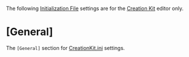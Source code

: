 The following [[Initialization File]] settings are for the [[Creation Kit]] editor only.


= [General] =
The <Code>[General]</Code> section for [[CreationKit.ini]] settings.
<BR>
{{Editor:INI:General:bWarnOnRemoveInvalidMod}}<BR>
{{Editor:INI:General:strPluginsFileHeader}}<BR>
{{Editor:INI:General:sDefaultAPPrefixString}}<BR>
{{Editor:INI:General:sPropertyModLayoutFile}}<BR>
{{Editor:INI:General:bUpdateMaterialSwapIndexesOnInit}}<BR>
{{Editor:INI:General:bRenamePropertiesOnMaterialSwap}}<BR>
{{Editor:INI:General:sPushHostName}}<BR>
{{Editor:INI:General:sPushXboxOneConsoleIP}}<BR>
{{Editor:INI:General:sPushXboxOneFileDir}}<BR>
{{Editor:INI:General:sPushXboxDebugIP}}<BR>
{{Editor:INI:General:fPowerArmorWorkbenchMaxPowerArmorDistance}}<BR>
{{Editor:INI:General:bDebugDismemberments}}<BR>
{{Editor:INI:General:fDefaultSplineColorR}}<BR>
{{Editor:INI:General:fDefaultSplineColorG}}<BR>
{{Editor:INI:General:fDefaultSplineColorB}}<BR>
{{Editor:INI:General:fDefaultSplineWindSensibility}}<BR>
{{Editor:INI:General:fDefaultSplineFlexibility}}<BR>
{{Editor:INI:General:bGeneratePreCombinedGeometryPreVis}}<BR>
{{Editor:INI:General:bThrowProcessCompleteExceptions}}<BR>
{{Editor:INI:General:bEnableDialogueExportLogging}}<BR>
{{Editor:INI:General:bDialogueExportCheckFileExists}}<BR>
{{Editor:INI:General:sExternalVoiceFilePath1}}<BR>
{{Editor:INI:General:sExternalVoiceFilePath2}}<BR>
{{Editor:INI:General:sExternalVoiceFilePath3}}<BR>
{{Editor:INI:General:sExternalVoiceFilePath4}}<BR>
{{Editor:INI:General:sExternalVoiceFilePath5}}<BR>
{{Editor:INI:General:bMustConfirmDialogueExport}}<BR>
{{Editor:INI:General:uAmbientScalarNegX}}<BR>
{{Editor:INI:General:uAmbientScalarPosX}}<BR>
{{Editor:INI:General:uAmbientScalarNegY}}<BR>
{{Editor:INI:General:uAmbientScalarPosY}}<BR>
{{Editor:INI:General:uAmbientScalarNegZ}}<BR>
{{Editor:INI:General:uAmbientScalarPosZ}}<BR>
{{Editor:INI:General:iCurrentTipIndex}}<BR>
{{Editor:INI:General:iEditorTipDelaySeconds}}<BR>
{{Editor:INI:General:iFileSelectorFilterDelay}}<BR>
{{Editor:INI:General:iStandardFilterDelay}}<BR>
{{Editor:INI:General:iLastFindTextTab}}<BR>
{{Editor:INI:General:bLayerDialogIsOpen}}<BR>
{{Editor:INI:General:bMaterialPaletteIsOpen}}<BR>
{{Editor:INI:General:sPerforceFolder:Materials}}<BR>
{{Editor:INI:General:bMorphEditorActorFacialBonesCollapsed}}<BR>
{{Editor:INI:General:bMorphEditorRaceFacialBonesCollapsed}}<BR>
{{Editor:INI:General:iObjectWindowFilterDelay}}<BR>
{{Editor:INI:General:bObjectWindowStartInAll}}<BR>
{{Editor:INI:General:bObjectWindowSaveFilter}}<BR>
{{Editor:INI:General:bObjectWindowShowDeleted}}<BR>
{{Editor:INI:General:bAddInvalidObjectsToTree}}<BR>
{{Editor:INI:General:sPaletteFileName}}<BR>
{{Editor:INI:General:iPickingPreferencesX}}<BR>
{{Editor:INI:General:iPickingPreferencesY}}<BR>
{{Editor:INI:General:iPickingPreferencesW}}<BR>
{{Editor:INI:General:iPickingPreferencesH}}<BR>
{{Editor:INI:General:iPreviewX}}<BR>
{{Editor:INI:General:iPreviewY}}<BR>
{{Editor:INI:General:iPreviewW}}<BR>
{{Editor:INI:General:iPreviewH}}<BR>
{{Editor:INI:General:bTintSelectedObjects}}<BR>
{{Editor:INI:General:bReferencePropertiesDialogIsOpen}}<BR>
{{Editor:INI:General:sReferencePropertiesCatalogOrder}}<BR>
{{Editor:INI:General:bCollapseDisabledRefCategories}}<BR>
{{Editor:INI:General:bInvertCameraRotationX}}<BR>
{{Editor:INI:General:bInvertCameraRotationY}}<BR>
{{Editor:INI:General:bInvertCameraPanX}}<BR>
{{Editor:INI:General:bInvertCameraPanY}}<BR>
{{Editor:INI:General:bRotateCameraAroundLastSelection}}<BR>
{{Editor:INI:General:bBackgroundLoading}}<BR>
{{Editor:INI:General:fCellCameraInitialDistance}}<BR>
{{Editor:INI:General:bEnableVKeyZoom}}<BR>
{{Editor:INI:General:bUnhideAllObjectsOnRefresh}}<BR>
{{Editor:INI:General:fReferenceSnapDistance}}<BR>
{{Editor:INI:General:fSnapPointScreenSize}}<BR>
{{Editor:INI:General:fFlyMoveSpeed}}<BR>
{{Editor:INI:General:fFlyRotSpeed}}<BR>
{{Editor:INI:General:fPrimitiveDrawZSpeed}}<BR>
{{Editor:INI:General:fRaiseObjectDistance}}<BR>
{{Editor:INI:General:bUpdateMNumberForSelected}}<BR>
{{Editor:INI:General:bRenderWindowMemoryUsageFrame}}<BR>
{{Editor:INI:General:uFPSPollFrameCount}}<BR>
{{Editor:INI:General:fMouseScale}}<BR>
{{Editor:INI:General:fMinMouseScale}}<BR>
{{Editor:INI:General:iBorderColorWarningR}}<BR>
{{Editor:INI:General:iBorderColorWarningG}}<BR>
{{Editor:INI:General:iBorderColorWarningB}}<BR>
{{Editor:INI:General:iBorderColorOverLimitR}}<BR>
{{Editor:INI:General:iBorderColorOverLimitG}}<BR>
{{Editor:INI:General:iBorderColorOverLimitB}}<BR>
{{Editor:INI:General:bShowRenderWindowBorderIfOK}}<BR>
{{Editor:INI:General:bCKeyMapsToYAxis}}<BR>
{{Editor:INI:General:iGizmoRadius}}<BR>
{{Editor:INI:General:iLandscapeBrushSizeMin}}<BR>
{{Editor:INI:General:iLandscapeBrushSizeMax}}<BR>
{{Editor:INI:General:iLandscapeBrushEditingLandscapeR}}<BR>
{{Editor:INI:General:iLandscapeBrushEditingLandscapeG}}<BR>
{{Editor:INI:General:iLandscapeBrushEditingLandscapeB}}<BR>
{{Editor:INI:General:iLandscapeBrushColoringVerticesR}}<BR>
{{Editor:INI:General:iLandscapeBrushColoringVerticesG}}<BR>
{{Editor:INI:General:iLandscapeBrushColoringVerticesB}}<BR>
{{Editor:INI:General:iLandscapeBrushSmoothingR}}<BR>
{{Editor:INI:General:iLandscapeBrushSmoothingG}}<BR>
{{Editor:INI:General:iLandscapeBrushSmoothingB}}<BR>
{{Editor:INI:General:iLandscapeBrushFlatteningR}}<BR>
{{Editor:INI:General:iLandscapeBrushFlatteningG}}<BR>
{{Editor:INI:General:iLandscapeBrushFlatteningB}}<BR>
{{Editor:INI:General:iLandscapeBrushDrawingR}}<BR>
{{Editor:INI:General:iLandscapeBrushDrawingG}}<BR>
{{Editor:INI:General:iLandscapeBrushDrawingB}}<BR>
{{Editor:INI:General:iLandscapeBrushRadiusHotkey1}}<BR>
{{Editor:INI:General:iLandscapeBrushRadiusHotkey2}}<BR>
{{Editor:INI:General:iLandscapeBrushRadiusHotkey3}}<BR>
{{Editor:INI:General:iLandscapeBrushRadiusHotkey4}}<BR>
{{Editor:INI:General:iLandscapeBrushRadiusHotkey5}}<BR>
{{Editor:INI:General:iLandscapeBrushRadiusHotkey6}}<BR>
{{Editor:INI:General:iLandscapeBrushRadiusHotkey7}}<BR>
{{Editor:INI:General:iLandscapeBrushRadiusHotkey8}}<BR>
{{Editor:INI:General:iLandscapeBrushRadiusHotkey9}}<BR>
{{Editor:INI:General:iFlattenVertexBofder}}<BR>
{{Editor:INI:General:fDefaultPrimitiveSize}}<BR>
{{Editor:INI:General:bPlaceCreatedRefsAtTarget}}<BR>
{{Editor:INI:General:fPrimitiveScaleFactor}}<BR>
{{Editor:INI:General:fSplineSlacknessDelta}}<BR>
{{Editor:INI:General:bMatchSlopeWhenDragging}}<BR>
{{Editor:INI:General:bSelectAttachRefChildrenWithParent}}<BR>
{{Editor:INI:General:fDefaultBendableSplineSlack}}<BR>
{{Editor:INI:General:fDefaultBendableSplineThickness}}<BR>
{{Editor:INI:General:bRescanBeforeAddingReference}}<BR>
{{Editor:INI:General:fLastSplineSlack}}<BR>
{{Editor:INI:General:fLastSplineThickness}}<BR>
{{Editor:INI:General:iSceneInfoX}}<BR>
{{Editor:INI:General:iSceneInfoY}}<BR>
{{Editor:INI:General:iSceneInfoW}}<BR>
{{Editor:INI:General:iSceneInfoH}}<BR>
{{Editor:INI:General:iShowHideX}}<BR>
{{Editor:INI:General:iShowHideY}}<BR>
{{Editor:INI:General:iShowHideW}}<BR>
{{Editor:INI:General:iShowHideH}}<BR>
{{Editor:INI:General:bShowHideWindowOpen}}<BR>
{{Editor:INI:General:bHideImportantWarnings}}<BR>
{{Editor:INI:General:bSortLoadedCellsAtTop}}<BR>
{{Editor:INI:General:bAddTemporaryRefsToCellView}}<BR>
{{Editor:INI:General:iCellViewSelectionTimerDelay}}<BR>
{{Editor:INI:General:bSelectWorldspaceForRecentCell}}<BR>
{{Editor:INI:General:iRecentCell0}}<BR>
{{Editor:INI:General:iRecentCell1}}<BR>
{{Editor:INI:General:iRecentCell2}}<BR>
{{Editor:INI:General:iRecentCell3}}<BR>
{{Editor:INI:General:iRecentCell4}}<BR>
{{Editor:INI:General:iRecentCell5}}<BR>
{{Editor:INI:General:iRecentCell6}}<BR>
{{Editor:INI:General:iRecentCell7}}<BR>
{{Editor:INI:General:iRecentCell8}}<BR>
{{Editor:INI:General:iRecentCell9}}<BR>
{{Editor:INI:General:bCellViewShowFilteredOnly}}<BR>
{{Editor:INI:General:bCellViewShowSelectedOnly}}<BR>
{{Editor:INI:General:bCellViewShowVisibleOnly}}<BR>
{{Editor:INI:General:bUpdateCellViewToMatchRenderWindow}}<BR>
{{Editor:INI:General:bUseVersionControl}}<BR>
{{Editor:INI:General:bVersionConnectionFailed}}<BR>
{{Editor:INI:General:sNetwork Path}}<BR>
{{Editor:INI:General:bNo3D}}<BR>
{{Editor:INI:General:bEditorHotLoading}}<BR>
{{Editor:INI:General:bEditorHotLoadingXB1}}<BR>
{{Editor:INI:General:bEditorHotLoadingPS4}}<BR>
{{Editor:INI:General:sMaterialEditorPage}}<BR>
{{Editor:INI:General:bAlwaysPushToPCWhenSaving}}<BR>
{{Editor:INI:General:bConvertMessageNewlines}}<BR>
{{Editor:INI:General:bAllowMultipleEditors}}<BR>
{{Editor:INI:General:uEditorStartInteriorID}}<BR>
{{Editor:INI:General:uEditorStartWorldSpaceID}}<BR>
{{Editor:INI:General:sEditorStartingPos}}<BR>
{{Editor:INI:General:sEditorStartingDir0}}<BR>
{{Editor:INI:General:sEditorStartingDir1}}<BR>
{{Editor:INI:General:sEditorStartingDir2}}<BR>
{{Editor:INI:General:bAllowUnsafeSave}}<BR>
{{Editor:INI:General:sDefaultGenericExportFilename}}<BR>
{{Editor:INI:General:sDefaultComponentExportFilename}}<BR>
{{Editor:INI:General:sDefaultModExportFilename}}<BR>
{{Editor:INI:General:sDefaultRecipeExportFilename}}<BR>
{{Editor:INI:General:sDefaultBridgeExportFilename}}<BR>
{{Editor:INI:General:sDefaultBaseDataExportFilename}}<BR>
{{Editor:INI:General:sDefaultGenericImportFilename}}<BR>
{{Editor:INI:General:sDefaultComponentImportFilename}}<BR>
{{Editor:INI:General:sDefaultModImportFilename}}<BR>
{{Editor:INI:General:sDefaultRecipeImportFilename}}<BR>
{{Editor:INI:General:bLiteBrite}}<BR>
{{Editor:INI:General:bUseDepthBias}}<BR>
{{Editor:INI:General:bAnimateFX}}<BR>
{{Editor:INI:General:bViewSky}}<BR>
{{Editor:INI:General:iMaxJobThreads}}<BR>
{{Editor:INI:General:uEditorHTMLPort}}<BR>
{{Editor:INI:General:bPreview}}<BR>
{{Editor:INI:General:bShowHide}}<BR>
{{Editor:INI:General:bMaximize Editor}}<BR>
{{Editor:INI:General:bLight Radius}}<BR>
{{Editor:INI:General:sFile Path}}<BR>
{{Editor:INI:General:sVersionNetworkPath}}<BR>
{{Editor:INI:General:bNoRenderer}}<BR>
{{Editor:INI:General:bShowReloadShadersButton}}<BR>
{{Editor:INI:General:bLeftHandedMouse}}<BR>
{{Editor:INI:General:iStatusBarPart1}}<BR>
{{Editor:INI:General:iStatusBarPart2}}<BR>
{{Editor:INI:General:iStatusBarPart3}}<BR>
{{Editor:INI:General:iStatusBarPart4}}<BR>
{{Editor:INI:General:uMaxUndoCount}}<BR>
{{Editor:INI:General:uUndoClearBuffer}}<BR>
{{Editor:INI:General:uForcedNextID}}<BR>
{{Editor:INI:General:iFullSaveCellThreshhold}}<BR>
{{Editor:INI:General:bAllowNonGroupedVersionControl}}<BR>
{{Editor:INI:General:bClearPersistenceOnVCSort}}<BR>
{{Editor:INI:General:sNetworkMasterPath}}<BR>
{{Editor:INI:General:bFormCheckinPerforceEnabled}}<BR>
{{Editor:INI:General:sFormFilesDataPerforceFolder}}<BR>
{{Editor:INI:General:sFormFilesSourcePerforceFolder}}<BR>
{{Editor:INI:General:bVCQueueConnectionFailed}}<BR>
{{Editor:INI:General:sVCQueuePath}}<BR>
{{Editor:INI:General:bUseColorControlsHSV}}<BR>
{{Editor:INI:General:bUseArchiveFileSelectorDialog}}<BR>
{{Editor:INI:General:iTextColorMyFormR}}<BR>
{{Editor:INI:General:iTextColorMyFormG}}<BR>
{{Editor:INI:General:iTextColorMyFormB}}<BR>
{{Editor:INI:General:iTextColorLockedFormR}}<BR>
{{Editor:INI:General:iTextColorLockedFormG}}<BR>
{{Editor:INI:General:iTextColorLockedFormB}}<BR>
{{Editor:INI:General:iTextColorLockedChildFormR}}<BR>
{{Editor:INI:General:iTextColorLockedChildFormG}}<BR>
{{Editor:INI:General:iTextColorLockedChildFormB}}<BR>
{{Editor:INI:General:iTextColorRegionFormR}}<BR>
{{Editor:INI:General:iTextColorRegionFormG}}<BR>
{{Editor:INI:General:iTextColorRegionFormB}}<BR>
{{Editor:INI:General:iTextColorDeletedFormR}}<BR>
{{Editor:INI:General:iTextColorDeletedFormG}}<BR>
{{Editor:INI:General:iTextColorDeletedFormB}}<BR>
{{Editor:INI:General:bDisplayHiddenCells}}<BR>
{{Editor:INI:General:uFormFilterTimerTimeout}}<BR>
{{Editor:INI:General:bUseToolTips}}<BR>
{{Editor:INI:General:sLastModelPath}}<BR>
{{Editor:INI:General:sLastTexturePath}}<BR>
{{Editor:INI:General:sCreationKitWikiURL}}<BR>
{{Editor:INI:General:sFaceTestSoundName}}<BR>
{{Editor:INI:General:bRefSelectControlHasAnyOption}}<BR>
{{Editor:INI:General:fAnimationPreviewSpeed}}<BR>
{{Editor:INI:General:bAnimationAllowMovement}}<BR>
{{Editor:INI:General:iEnumRefsAllowedPerFrame}}<BR>
{{Editor:INI:General:iUpdateDetectionsAllowedPerFrame}}<BR>
{{Editor:INI:General:bColorEditorFilteredConditionItems}}<BR>
{{Editor:INI:General:bOnlyLoadCombinable3D}}<BR>
{{Editor:INI:General:bOnlyLoadPreVis3D}}<BR>
{{Editor:INI:General:bPreemptivelyUnloadCells}}<BR>
{{Editor:INI:General:uInterior Cell Buffer}}<BR>
{{Editor:INI:General:uExterior Cell Buffer}}<BR>
{{Editor:INI:General:iNumHWThreads}}<BR>
{{Editor:INI:General:bMinimizeCachedExteriors}}<BR>
{{Editor:INI:General:bShowLoadingAreaMessage}}<BR>
{{Editor:INI:General:bCheckPurgedTextureList}}<BR>
{{Editor:INI:General:bQueueWarnings}}<BR>
{{Editor:INI:General:sLanguage}}<BR>
{{Editor:INI:General:uiCellFrameCaptureMinTime}}<BR>
{{Editor:INI:General:uiWaitCellReadyTime}}<BR>
{{Editor:INI:General:bUseMenuLoadThreadPrefs}}<BR>
{{Editor:INI:General:bCommitTexturesOnMenuLoad}}<BR>
{{Editor:INI:General:bUseMenuLoadCellPreload}}<BR>
{{Editor:INI:General:bAllowClearOldestBufferedExterior}}<BR>
{{Editor:INI:General:bOnlyQueueCellsWhenRefsLoaded}}<BR>
{{Editor:INI:General:bCheckOutNewStringGameSettings}}<BR>
{{Editor:INI:General:bFixEmbeddedWeaponsAfterInit}}<BR>
{{Editor:INI:General:bFixDanglingTopicsAfterInit}}<BR>
{{Editor:INI:General:bFixDanglingPackInCellsAfterInit}}<BR>
{{Editor:INI:General:bCheckLocationsAfterInit}}<BR>
{{Editor:INI:General:bAllowMultipleMasterLoads}}<BR>
{{Editor:INI:General:bCheckForMultiFileForms}}<BR>
{{Editor:INI:General:bChangingLotsOfBaseObjects}}<BR>
{{Editor:INI:General:bCheckPersistentRefUsage}}<BR>
{{Editor:INI:General:bSkipValidateInfos}}<BR>
{{Editor:INI:General:bSkipValidateForms}}<BR>
{{Editor:INI:General:bWarnOnUserVersionDifferences}}<BR>
{{Editor:INI:General:bFixUnneededPersistentRefs}}<BR>
{{Editor:INI:General:bCleanUpInvalidFormsOnLoad}}<BR>
{{Editor:INI:General:sGameWinClassName}}<BR>
{{Editor:INI:General:sGameAppName}}<BR>
{{Editor:INI:General:bMustConfirmESMUpdate}}<BR>
{{Editor:INI:General:sPushPS4ConsoleIP}}<BR>
{{Editor:INI:General:sPushPS4FileDir}}<BR>
{{Editor:INI:General:bDisableDuplicateReferenceCheck}}<BR>
{{Editor:INI:General:sLocalMasterPath}}<BR>
{{Editor:INI:General:sLocalSavePath}}<BR>
{{Editor:INI:General:bCreate Maps Enable}}<BR>
{{Editor:INI:General:bAllowGameStartFromEditor}}<BR>
{{Editor:INI:General:bLoadTheUserPlugin}}<BR>
{{Editor:INI:General:sUserPlugin}}<BR>
{{Editor:INI:General:bCheckDLCCombinedKeys}}<BR>
{{Editor:INI:General:bFixDLCCombinedKeys}}<BR>
{{Editor:INI:General:bKeepPluginWhenMerging}}<BR>
{{Editor:INI:General:sNewVersionBackupPath}}<BR>
{{Editor:INI:General:sLocalBackupPath}}<BR>
{{Editor:INI:General:bEnableFileStreamerForESM}}<BR>
{{Editor:INI:General:iESMFileStreamerPriority}}<BR>
{{Editor:INI:General:iMaxBackupCount}}<BR>
{{Editor:INI:General:bAnimateDoorPhysics}}<BR>
{{Editor:INI:General:fAutoCloseDelay}}<BR>
{{Editor:INI:General:bFixAIPackagesOnLoad}}<BR>
{{Editor:INI:General:bConfirmOnCheckDelete}}<BR>
{{Editor:INI:General:bOutputFormDependencies}}<BR>
{{Editor:INI:General:uFormFileCollectPurgeCount}}<BR>
{{Editor:INI:General:iMaxInventoryItemNameLength}}<BR>
{{Editor:INI:General:bCheckInventoryItemNameLength}}<BR>
{{Editor:INI:General:bKeepDLStringBlocksLoaded}}<BR>
{{Editor:INI:General:bKeepILStringBlocksLoaded}}<BR>
{{Editor:INI:General:bReconstructIDTags}}<BR>
{{Editor:INI:General:bValidateStringsOnCompile}}<BR>
{{Editor:INI:General:bValidateDoesReplacement}}<BR>
{{Editor:INI:General:Interface/FontConfig.txt}}<BR>
{{Editor:INI:General:sValidNameCharsFile}}<BR>
{{Editor:INI:General:bForceTagifyAll}}<BR>
{{Editor:INI:General:uGridsToLoad}}<BR>
{{Editor:INI:General:sVendorBuySellListFilter}}<BR>
{{Editor:INI:General:bFixDanglingIdles}}<BR>
{{Editor:INI:General:sIdleManagerLastSelectedIdleOrAction}}<BR>
{{Editor:INI:General:sIdleManagerLastSelectedIdleOrActionParent}}<BR>
{{Editor:INI:General:sIdleManagerLastFilterString}}<BR>
{{Editor:INI:General:bWarnWhenReplacingInvalidHeadParts}}<BR>
{{Editor:INI:General:fDefaultNPCWeightMin}}<BR>
{{Editor:INI:General:fDefaultNPCWeightMax}}<BR>
{{Editor:INI:General:bFixInvalidExtraHeadParts}}<BR>
{{Editor:INI:General:bDisableGearedUp}}<BR>
{{Editor:INI:General:bLogActorCustomizationDataOnApply}}<BR>
{{Editor:INI:General:bKeepHeadOnRaceChange}}<BR>
{{Editor:INI:General:bCheckHairOnInit}}<BR>
{{Editor:INI:General:bCheckEyesOnInit}}<BR>
{{Editor:INI:General:sInvalidTagString}}<BR>
{{Editor:INI:General:bWarnOnFillAliasFailure}}<BR>
{{Editor:INI:General:bTrackAliasReservation}}<BR>
{{Editor:INI:General:bShowEventHandlingOutput}}<BR>
{{Editor:INI:General:sQuestLayoutFile}}<BR>
{{Editor:INI:General:iLastRaceTab}}<BR>
{{Editor:INI:General:bCheckOutOnTopicQuestSort}}<BR>
{{Editor:INI:General:bWarnOnGameSettingLoad}}<BR>
{{Editor:INI:General:fScriptForegroundColorR}}<BR>
{{Editor:INI:General:fScriptForegroundColorG}}<BR>
{{Editor:INI:General:fScriptForegroundColorB}}<BR>
{{Editor:INI:General:fScriptBackgroundColorR}}<BR>
{{Editor:INI:General:fScriptBackgroundColorG}}<BR>
{{Editor:INI:General:fScriptBackgroundColorB}}<BR>
{{Editor:INI:General:bCreateRecipeAllowEdit}}<BR>
{{Editor:INI:General:sCreateRecipeTemplateName}}<BR>
{{Editor:INI:General:bMergeHavokShape}}<BR>
{{Editor:INI:General:bCombineStaticCollectionArtOnClone}}<BR>
{{Editor:INI:General:bVerifyFurnitureMarkersOnLoad}}<BR>
{{Editor:INI:General:bOnlyShowSelectedLightGeometry}}<BR>
{{Editor:INI:General:bCheckOutOnBoundFix}}<BR>
{{Editor:INI:General:fDefaultRadioFrequency}}<BR>
{{Editor:INI:General:bCalculateArmorMeshAndTextureFileCounts}}<BR>
{{Editor:INI:General:bUseLooseScalingFiles}}<BR>
{{Editor:INI:General:fAutoDoorFadeSecs}}<BR>
{{Editor:INI:General:fNormalDoorFadeWait}}<BR>
{{Editor:INI:General:fNormalDoorFadeSecs}}<BR>
{{Editor:INI:General:bCheckDoorCollisionOnInit}}<BR>
{{Editor:INI:General:bDeleteInvalidRefGroupsOnInit}}<BR>
{{Editor:INI:General:bUseCombinedObjects}}<BR>
{{Editor:INI:General:bAllowPluginPreCalcDataWipe}}<BR>
{{Editor:INI:General:bUseMultibounds}}<BR>
{{Editor:INI:General:fFlickeringLightDistance}}<BR>
{{Editor:INI:General:fSmallObjectSize}}<BR>
{{Editor:INI:General:bDeleteBadCoordCellOnInit}}<BR>
{{Editor:INI:General:iCheckCellRegionsOnInit}}<BR>
{{Editor:INI:General:bFixBadBorderRegionDataOnInit}}<BR>
{{Editor:INI:General:bFixBadLocRefsOnInit}}<BR>
{{Editor:INI:General:bFindDanglingCellsOnInit}}<BR>
{{Editor:INI:General:bForcePreCombinedObject32bitExport}}<BR>
{{Editor:INI:General:bMaxHeightsIncludeInitDisabledRefs}}<BR>
{{Editor:INI:General:uDefaultCombinedObjectLevelsXY}}<BR>
{{Editor:INI:General:uDefaultCombinedObjectLevelsZ}}<BR>
{{Editor:INI:General:bAllowPreCalcCheckIn}}<BR>
{{Editor:INI:General:bPreCalcSaveOnly}}<BR>
{{Editor:INI:General:fPortalTolerance}}<BR>
{{Editor:INI:General:bFixPersistenceOnRefInit}}<BR>
{{Editor:INI:General:bForceCheckOutOnRefFix}}<BR>
{{Editor:INI:General:bOnlyActiveFileForRefFix}}<BR>
{{Editor:INI:General:bCheckLevActorsOnInit}}<BR>
{{Editor:INI:General:fVerticesInWaterThreshold}}<BR>
{{Editor:INI:General:fPrimitiveAlphaDecalVolume}}<BR>
{{Editor:INI:General:fPrimitiveAlphaMultiplier}}<BR>
{{Editor:INI:General:bLeveledCreaturesAreMarkers}}<BR>
{{Editor:INI:General:bOutputCollectObjectFailure}}<BR>
{{Editor:INI:General:bDrawWaterRefLinks}}<BR>
{{Editor:INI:General:bAllowDynamicHavok}}<BR>
{{Editor:INI:General:bDrawReferenceLinks}}<BR>
{{Editor:INI:General:fWaterCurrentMarkerScale}}<BR>
{{Editor:INI:General:fRefLinkOffsetZ}}<BR>
{{Editor:INI:General:iRarityColorCommon}}<BR>
{{Editor:INI:General:iRarityColorUncommon}}<BR>
{{Editor:INI:General:iRarityColorRare}}<BR>
{{Editor:INI:General:iRarityColorUnique}}<BR>
{{Editor:INI:General:iWaterEditorDepthBufferValuePower}}<BR>
{{Editor:INI:General:bCheckOutWorldspacesOnInit}}<BR>
{{Editor:INI:General:bExternalLODDataFiles}}<BR>
{{Editor:INI:General:bUseMoonSettings}}<BR>
{{Editor:INI:General:iMasserPhase}}<BR>
{{Editor:INI:General:fMasserVisibility}}<BR>
{{Editor:INI:General:iMasserPosition}}<BR>
{{Editor:INI:General:iSecundaPhase}}<BR>
{{Editor:INI:General:fSecundaVisibility}}<BR>
{{Editor:INI:General:iSecundaPosition}}<BR>
{{Editor:INI:General:bHealthRegenFromRacePlayerOnly}}<BR>
{{Editor:INI:General:bUseFaceGenPreprocessedHeads}}<BR>
{{Editor:INI:General:bDisableCustomFaceGeneration}}<BR>
{{Editor:INI:General:bUseEyeEnvMapping}}<BR>
{{Editor:INI:General:bFacegenDisableMorphs}}<BR>
{{Editor:INI:General:iMinimumVerts4}}<BR>
{{Editor:INI:General:iMinimumVerts8}}<BR>
{{Editor:INI:General:iMinimumVerts16}}<BR>
{{Editor:INI:General:bExportSceneOnUmbraGenerate}}<BR>
{{Editor:INI:General:bExportTomeOnUmbraGenerate}}<BR>
{{Editor:INI:General:iMaxUmbraBakeThreads}}<BR>
{{Editor:INI:General:bGamepadEnable}}<BR>
{{Editor:INI:General:bUseDebugGamepad}}<BR>
{{Editor:INI:General:bForbidNifErrorMarkers}}<BR>
{{Editor:INI:General:bCullingBatch}}<BR>
{{Editor:INI:General:bPerfBudgetManagerEnabled}}<BR>
{{Editor:INI:General:fBSTaskTime}}<BR>
{{Editor:INI:General:fBendableSplineSagPct}}<BR>
{{Editor:INI:General:fBendableSplineSegmentLengthPct}}<BR>
{{Editor:INI:General:bPreCulledObjectsEnabled}}<BR>
{{Editor:INI:General:fPreVisCameraBufferNear}}<BR>
{{Editor:INI:General:fPreVisCameraZShift}}<BR>
{{Editor:INI:General:bDoMultithreadedVisQuery}}<BR>
{{Editor:INI:General:fAccurateOcclusionThreshold}}<BR>
{{Editor:INI:General:bOutputCombinedGeomDataWhenTinting}}<BR>
{{Editor:INI:General:bDisableComputeShaderOnCombinations}}<BR>
{{Editor:INI:General:bAllowResourceReloading}}<BR>
{{Editor:INI:General:bWarnOnMaterialCollisions}}<BR>
{{Editor:INI:General:fBrightLightColorR}}<BR>
{{Editor:INI:General:fBrightLightColorG}}<BR>
{{Editor:INI:General:fBrightLightColorB}}<BR>
{{Editor:INI:General:bAllowMeshLODDebug}}<BR>


= [Bethesda.net] =
The <Code>[Bethesda.net]</Code> section for [[CreationKit.ini]] settings.
<BR>
{{Editor:INI:Bethesda.net:bEnablePlatformSelection}}<BR>
{{Editor:INI:Bethesda.net:bEnableXB1}}<BR>
{{Editor:INI:Bethesda.net:bEnablePS4}}<BR>


= [Display] =
The <Code>[Display]</Code> section for [[CreationKit.ini]] settings.
<BR>
{{Editor:INI:Display:bDeferredCommands}}<BR>
{{Editor:INI:Display:bDynamicObjectQueryManager}}<BR>
{{Editor:INI:Display:bMultiThreadedAccumulation}}<BR>
{{Editor:INI:Display:bMultiThreadedRenderingUNP}}<BR>
{{Editor:INI:Display:iTexMipMapMinimum}}<BR>
{{Editor:INI:Display:fDecalLifetime}}<BR>
{{Editor:INI:Display:bUsePreCulledObjects}}<BR>


= [Imagespace] =
The <Code>[Imagespace]</Code> section for [[CreationKit.ini]] settings.
<BR>
{{Editor:INI:Imagespace:bMBEnable}}<BR>


= [Papyrus] =
The <Code>[Papyrus]</Code> section for [[CreationKit.ini]] settings.
<BR>
{{Editor:INI:Papyrus:sScriptSourceFolder}}
{{Editor:INI:Papyrus:sAdditionalImports}}
{{Editor:INI:Papyrus:sScriptTempFolder}}
{{Editor:INI:Papyrus:sScriptCompiledFolder}}
{{Editor:INI:Papyrus:sCompilerFolder}}
{{Editor:INI:Papyrus:sAutoFillNamespaceDefault}}


= [Audio] =
The <Code>[Audio]</Code> section for [[CreationKit.ini]] settings.
{{Editor:INI:Audio:bEnableAudio}}<BR>


= [Messages] =
{{Editor:INI:Messages:bBlockMessageBoxes}}<BR>


= See Also =
* [[Initialization File]]
* [[INI Settings (Papyrus)]]


[[Category:Editor Reference]]
[[Category:Game Files]]